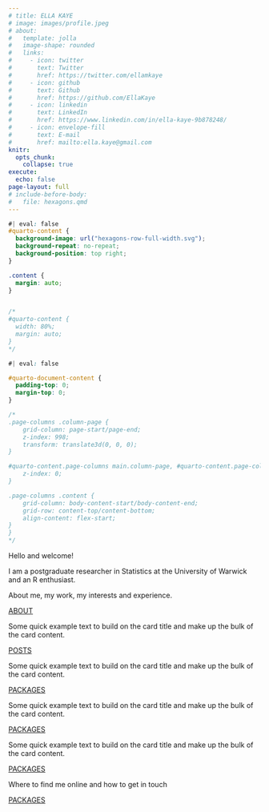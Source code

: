```yaml
---
# title: ELLA KAYE
# image: images/profile.jpeg
# about:
#   template: jolla
#   image-shape: rounded
#   links:
#     - icon: twitter
#       text: Twitter
#       href: https://twitter.com/ellamkaye
#     - icon: github
#       text: Github
#       href: https://github.com/EllaKaye
#     - icon: linkedin
#       text: LinkedIn
#       href: https://www.linkedin.com/in/ella-kaye-9b878248/
#     - icon: envelope-fill
#       text: E-mail 
#       href: mailto:ella.kaye@gmail.com
knitr:
  opts_chunk: 
    collapse: true
execute: 
  echo: false
page-layout: full
# include-before-body: 
#   file: hexagons.qmd
---
```


```css
#| eval: false
#quarto-content {
  background-image: url("hexagons-row-full-width.svg");
  background-repeat: no-repeat;
  background-position: top right;
}

.content {
  margin: auto;
}


/*
#quarto-content {
  width: 80%;
  margin: auto;
}
*/
```

```css
#| eval: false

#quarto-document-content {
  padding-top: 0;
  margin-top: 0;
}

/*
.page-columns .column-page {
    grid-column: page-start/page-end;
    z-index: 998;
    transform: translate3d(0, 0, 0);
}

#quarto-content.page-columns main.column-page, #quarto-content.page-columns main.column-page-right, #quarto-content.page-columns main.column-page-left {
    z-index: 0;
}

.page-columns .content {
    grid-column: body-content-start/body-content-end;
    grid-row: content-top/content-bottom;
    align-content: flex-start;
}
}
*/

```

<!-- :::{.column-screen} -->
<!-- ![](hexagons-triangular-full-width.svg) -->
<!-- ::: -->

<!-- ::: {.grid} -->
<!-- ::: {.g-col-12 .g-col-md-6 .g-start-md-7} -->
<!-- ![](hexagons-triangular-full-width.svg) -->
<!-- ::: -->
<!-- ::: -->

::: {.grid}

<!-- ::: {.g-col-12} -->
<!-- ![](hexagons-row-three-colors.svg) -->
<!-- ::: -->

<!-- ::: {.g-col-12 .g-col-md-6 .g-start-md-7} -->
<!-- ![](hexagons-triangular-full-width.svg) -->
<!-- ::: -->

::: {.g-col-12}
[Hello and welcome!]{.home-header}

<!-- ![](hexagons-row-three-colors.svg) -->

I am a postgraduate researcher in Statistics at the University of Warwick and an R enthusiast.
:::

::: {.g-col-12 .g-col-md-4}
<div class="card h-100" id="card-first-color">
<div class="card-body d-flex flex-column">
<p class="card-text">About me, my work, my interests and experience.</p>
<div style="margin-top: auto;"><a href="about.qmd" class="icon-link heading-font">ABOUT</a></div>
<!-- <a href="about.qmd" class="icon-link heading-font mt-auto align-self-end">ABOUT</a> -->
<!-- <a href="package.qmd" class="align-self-end icon-link second-color-link heading-font" style="margin-top: auto;">PACKAGES</a> -->
<!-- <button type="button" class="align-self-end btn btn-block btn-primary" style="margin-top: auto;">ABOUT</button> -->
</div>
</div>
:::

::: {.g-col-12 .g-col-md-4}
<div class="card h-100" id="card-second-color">
<div class="card-body d-flex flex-column">
<p class="card-text">Some quick example text to build on the card title and make up the bulk of the card content.</p>
<!-- <a href="posts.qmd" class="icon-link second-color-link heading-font mt-auto align-self-end">POSTS</a> -->
<div style="margin-top: auto;"><a href="posts.qmd" class="icon-link heading-font second-color-link">POSTS</a></div>
<!-- <a href="package.qmd" class="align-self-end icon-link second-color-link heading-font" style="margin-top: auto;">PACKAGES</a> -->
<!-- <button type="button" class="align-self-end btn btn-block btn-primary" style="margin-top: auto;">POSTS</button> -->
</div>
</div>
:::

::: {.g-col-12 .g-col-md-4}
<div class="card h-100" id="card-third-color">
<div class="card-body d-flex flex-column">
<p class="card-text">Some quick example text to build on the card title and make up the bulk of the card content.</p>
<!-- <a href="talks.qmd" class="icon-link third-color-link heading-font mt-auto align-self-end">TALKS</a> -->
<a href="package.qmd" class="align-self-end icon-link second-color-link heading-font" style="margin-top: auto;">PACKAGES</a>
<!-- <button type="button" class="align-self-end btn btn-block btn-primary" style="margin-top: auto;">TALKS</button> -->
</div>
</div>
:::

::: {.g-col-12 .g-col-md-4}
<div class="card h-100" id="card-second-color">
<div class="card-body d-flex flex-column">
<p class="card-text">Some quick example text to build on the card title and make up the bulk of the card content.</p>
<a href="package.qmd" class="align-self-end icon-link second-color-link heading-font" style="margin-top: auto;">PACKAGES</a>

<!-- <button type="button" class="align-self-end btn btn-block btn-primary" style="margin-top: auto;">PACKAGES</button> -->
</div>
</div>
:::

::: {.g-col-12 .g-col-md-4}
<div class="card h-100" id="card-third-color">
<div class="card-body d-flex flex-column">
<p class="card-text">Some quick example text to build on the card title and make up the bulk of the card content.</p>
<!-- <a href="community.qmd" class="icon-link third-color-link heading-font mt-auto align-self-end">COMMUNITY</a> -->
<a href="package.qmd" class="align-self-end icon-link second-color-link heading-font" style="margin-top: auto;">PACKAGES</a>
<!-- <button type="button" class="align-self-end btn btn-block btn-primary" style="margin-top: auto;">COMMUNITY</button> -->
</div>
</div>
:::

::: {.g-col-12 .g-col-md-4}
<div class="card h-100" id="card-first-color">
<div class="card-body d-flex flex-column">
<p class="card-text">Where to find me online and how to get in touch</p>
<!-- <a href="contact.qmd" class="icon-link heading-font mt-auto align-self-end">CONTACT</a> -->
<a href="package.qmd" class="align-self-end icon-link second-color-link heading-font" style="margin-top: auto;">PACKAGES</a>
<!-- <button type="button" class="align-self-end btn btn-block btn-primary" style="margin-top: auto;">CONTACT</button> -->
</div>
</div>
:::

<!-- ::: {.g-col-12} -->
<!-- ![](hexagons-triangular-full-width.svg) -->
<!-- ::: -->

:::
